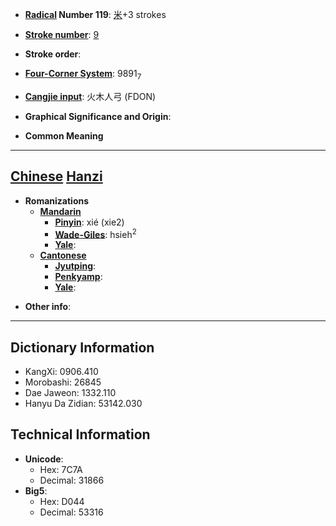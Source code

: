 * '''[[Wiktionary:Chinese radical index| Radical]] Number 119''': [[Wiktionary:Chinese radical index 米|米]]+3 strokes

* '''[[Wiktionary:Chinese total strokes index|Stroke number]]''': [[Wiktionary:Chinese total strokes index 9|9]]

* '''Stroke order''': 

* '''[[Wiktionary:Chinese four corner index|Four-Corner System]]''': 9891<sub>7</sub>

* '''[[Wiktionary:Chinese Cangjie index|Cangjie input]]''': 火木人弓 (FDON)

* '''Graphical Significance and Origin''': 

* '''Common Meaning'''

----

== [[Chinese]] [[Hanzi]] ==

* '''Romanizations'''
** '''[[Mandarin]]'''
*** '''[[Pinyin]]''': xié (xie2)
*** '''[[Wade-Giles]]''': hsieh<sup>2</sup>
*** '''[[Yale]]''': 
** '''[[Cantonese]]'''
*** '''[[Jyutping]]''':
*** '''[[Penkyamp]]''': 
*** '''[[Yale]]''': 

* '''Other info''': 

----

== Dictionary Information ==

* KangXi: 0906.410
* Morobashi: 26845
* Dae Jaweon: 1332.110
* Hanyu Da Zidian: 53142.030

== Technical Information ==

* '''Unicode''':
** Hex: 7C7A
** Decimal: 31866
* '''Big5''':
** Hex: D044
** Decimal: 53316
